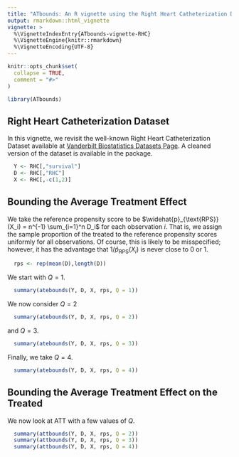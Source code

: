 ```yaml
---
title: "ATbounds: An R vignette using the Right Heart Catheterization Dataset"
output: rmarkdown::html_vignette
vignette: >
  %\VignetteIndexEntry{ATbounds-vignette-RHC}
  %\VignetteEngine{knitr::rmarkdown}
  %\VignetteEncoding{UTF-8}
---
```


```r
knitr::opts_chunk$set(
  collapse = TRUE,
  comment = "#>"
)
```

```r
library(ATbounds)
```

## Right Heart Catheterization Dataset 

In this vignette, we revisit the well-known Right Heart Catheterization Dataset available at [Vanderbilt Biostatistics Datasets Page](http://biostat.mc.vanderbilt.edu/wiki/Main/DataSets).
A cleaned version of the dataset is available in the package. 

```r
  Y <- RHC[,"survival"]
  D <- RHC[,"RHC"]
  X <- RHC[,-c(1,2)]
```

## Bounding the Average Treatment Effect 

We take the reference propensity score to be 
$\widehat{p}_{\text{RPS}}(X_i) = n^{-1} \sum_{i=1}^n D_i$
for each observation $i$. That is, we assign the sample proportion of the treated to the 
reference propensity scores uniformly for all observations. Of course, this is likely to be misspecified; however, it has the advantage that $1/\widehat{p}_{\text{RPS}}(X_i)$ is never close to 0 or 1.

```r
  rps <- rep(mean(D),length(D))  
```

We start with $Q=1$. 

```r
  summary(atebounds(Y, D, X, rps, Q = 1))
```

We now consider $Q=2$ 

```r
  summary(atebounds(Y, D, X, rps, Q = 2))
```

and $Q=3$. 

```r
  summary(atebounds(Y, D, X, rps, Q = 3))
```

Finally, we take $Q = 4$.

```r
  summary(atebounds(Y, D, X, rps, Q = 4))
```


## Bounding the Average Treatment Effect on the Treated

We now look at ATT with a few values of $Q$.

```r
  summary(attbounds(Y, D, X, rps, Q = 2))
  summary(attbounds(Y, D, X, rps, Q = 3))
  summary(attbounds(Y, D, X, rps, Q = 4))
  
```


